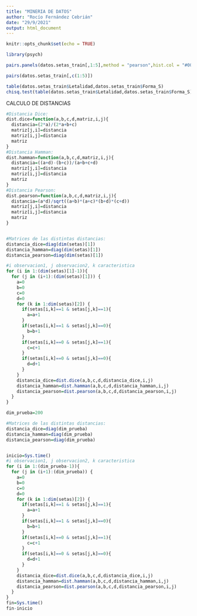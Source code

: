 ```yaml
---
title: "MINERIA DE DATOS"
author: "Rocío Fernández Cebrián"
date: "29/9/2021"
output: html_document
---
```


```r
knitr::opts_chunk$set(echo = TRUE)
```







```r
library(psych)

pairs.panels(datos.setas_train[,1:5],method = "pearson",hist.col = "#00AFBB",density = TRUE,ellipses = TRUE)

pairs(datos.setas_train[,c(1:5)])

```

```r
table(datos.setas_train$Letalidad,datos.setas_train$Forma_S)
chisq.test(table(datos.setas_train$Letalidad,datos.setas_train$Forma_S))
```



CALCULO DE DISTANCIAS
```r
#Distancia Dice:
dist.dice=function(a,b,c,d,matriz,i,j){
  distancia=(2*a)/(2*a+b+c)
  matriz[j,i]=distancia
  matriz[i,j]=distancia
  matriz
}
#Distancia Hamman:
dist.hamman=function(a,b,c,d,matriz,i,j){
  distancia=((a+d)-(b+c))/(a+b+c+d)
  matriz[j,i]=distancia
  matriz[i,j]=distancia
  matriz
}
#Distancia Pearson:
dist.pearson=function(a,b,c,d,matriz,i,j){
  distancia=(a*d)/sqrt((a+b)*(a+c)*(b+d)*(c+d))
  matriz[j,i]=distancia
  matriz[i,j]=distancia
  matriz
}


#Matrices de las distintas distancias:
distancia_dice=diag(dim(setas)[1])
distancia_hamman=diag(dim(setas)[1])
distancia_pearson=diag(dim(setas)[1])

```


```r
#i observacion1, j observacion2, k caracteristica
for (i in 1:(dim(setas)[1]-1)){
  for (j in (i+1):(dim(setas)[1])) {
    a=0
    b=0
    c=0
    d=0
    for (k in 1:dim(setas)[2]) {
      if(setas[i,k]==1 & setas[j,k]==1){
        a=a+1
      }
      if(setas[i,k]==1 & setas[j,k]==0){
        b=b+1
      }
      if(setas[i,k]==0 & setas[j,k]==1){
        c=c+1
      }
      if(setas[i,k]==0 & setas[j,k]==0){
        d=d+1
      }
    }
    distancia_dice=dist.dice(a,b,c,d,distancia_dice,i,j)
    distancia_hamman=dist.hamman(a,b,c,d,distancia_hamman,i,j)
    distancia_pearson=dist.pearson(a,b,c,d,distancia_pearson,i,j)
  }
}
```


```r
dim_prueba=200

#Matrices de las distintas distancias:
distancia_dice=diag(dim_prueba)
distancia_hamman=diag(dim_prueba)
distancia_pearson=diag(dim_prueba)


inicio=Sys.time()
#i observacion1, j observacion2, k caracteristica
for (i in 1:(dim_prueba-1)){
  for (j in (i+1):(dim_prueba)) {
    a=0
    b=0
    c=0
    d=0
    for (k in 1:dim(setas)[2]) {
      if(setas[i,k]==1 & setas[j,k]==1){
        a=a+1
      }
      if(setas[i,k]==1 & setas[j,k]==0){
        b=b+1
      }
      if(setas[i,k]==0 & setas[j,k]==1){
        c=c+1
      }
      if(setas[i,k]==0 & setas[j,k]==0){
        d=d+1
      }
    }
    distancia_dice=dist.dice(a,b,c,d,distancia_dice,i,j)
    distancia_hamman=dist.hamman(a,b,c,d,distancia_hamman,i,j)
    distancia_pearson=dist.pearson(a,b,c,d,distancia_pearson,i,j)
  }
}
fin=Sys.time()
fin-inicio
```

